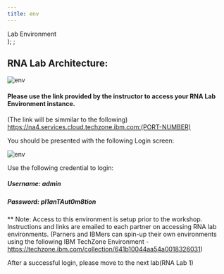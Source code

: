 ```yaml
---
title: env
---
```

  <span>
    Lab Environment <br />
  </span>
);
;

## RNA Lab Architecture: 


![env](images/envrna.png)


#### Please use the link provided by the instructor to access your RNA Lab Environment instance. 

   (The link will be simmilar to the following)
   https://na4.services.cloud.techzone.ibm.com:(PORT-NUMBER) 


You should be presented with the following Login screen: 

![env](images/loginRNA.png)

Use the following credential to login:


##### Username: admin
##### Password: pl1anTAut0m8tion

** Note: Access to this environment is setup prior to the workshop. Instructions and links are emailed to each partner on accessing RNA lab environments. (Parners and IBMers can spin-up their own environments using the following IBM TechZone Environment - https://techzone.ibm.com/collection/641b10044aa54a0018326031)

After a successful login, please move to the next lab(RNA Lab 1)